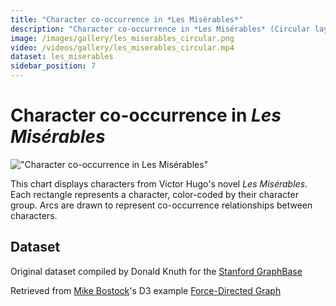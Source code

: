 ```yaml
---
title: "Character co-occurrence in *Les Misérables*"
description: "Character co-occurrence in *Les Misérables* (Circular layout)"
image: /images/gallery/les_miserables_circular.png
video: /videos/gallery/les_miserables_circular.mp4
dataset: les_miserables
sidebar_position: 7
---
```


# Character co-occurrence in *Les Misérables*

!["Character co-occurrence in *Les Misérables*"](/images/gallery/les_miserables_circular.png)

This chart displays characters from Victor Hugo's novel *Les Misérables*.
Each rectangle represents a character, color-coded by their character group.
Arcs are drawn to represent co-occurrence relationships between characters.

<Player url="/videos/gallery/les_miserables_circular.mp4"/>

## Dataset

Original dataset compiled by Donald Knuth for the [Stanford GraphBase](https://www-cs-faculty.stanford.edu/~knuth/sgb.html)

Retrieved from [Mike Bostock](https://bl.ocks.org/mbostock)'s D3 example [Force-Directed Graph](https://bl.ocks.org/mbostock/4062045)